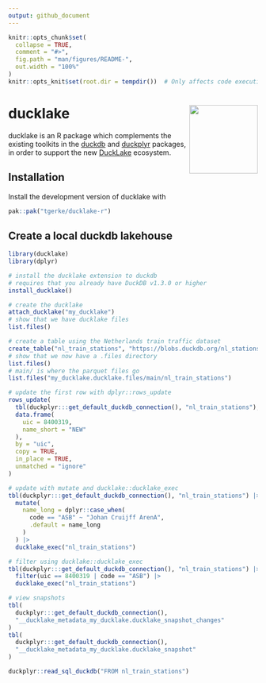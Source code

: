 ```yaml
---
output: github_document
---
```


<!-- README.md is generated from README.Rmd. Please edit that file -->

```r
knitr::opts_chunk$set(
  collapse = TRUE,
  comment = "#>",
  fig.path = "man/figures/README-",
  out.width = "100%"
)
knitr::opts_knit$set(root.dir = tempdir())  # Only affects code execution, not output
```

# ducklake <a href="https://github.com/tgerke/ducklake-r"><img src="man/figures/ducklake-hex.jpg" align="right" height="138" /></a>

ducklake is an R package which complements the existing toolkits in the [duckdb](https://r.duckdb.org/index.html) and [duckplyr](https://duckplyr.tidyverse.org/index.html) packages, in order to support the new [DuckLake](https://ducklake.select/docs/stable/duckdb/introduction.html) ecosystem.

## Installation

Install the development version of ducklake with

``` r
pak::pak("tgerke/ducklake-r")
```

## Create a local duckdb lakehouse

```r
library(ducklake)
library(dplyr)

# install the ducklake extension to duckdb 
# requires that you already have DuckDB v1.3.0 or higher
install_ducklake()

# create the ducklake
attach_ducklake("my_ducklake")
# show that we have ducklake files
list.files()

# create a table using the Netherlands train traffic dataset 
create_table("nl_train_stations", "https://blobs.duckdb.org/nl_stations.csv")
# show that we now have a .files directory
list.files()
# main/ is where the parquet files go
list.files("my_ducklake.ducklake.files/main/nl_train_stations")

# update the first row with dplyr::rows_update
rows_update(
  tbl(duckplyr:::get_default_duckdb_connection(), "nl_train_stations"),
  data.frame(
    uic = 8400319,
    name_short = "NEW"
  ),
  by = "uic",
  copy = TRUE,
  in_place = TRUE,
  unmatched = "ignore"
)

# update with mutate and ducklake::ducklake_exec
tbl(duckplyr:::get_default_duckdb_connection(), "nl_train_stations") |>
  mutate(
    name_long = dplyr::case_when(
      code == "ASB" ~ "Johan Cruijff ArenA",
      .default = name_long
    )
  ) |>
  ducklake_exec("nl_train_stations")

# filter using ducklake::ducklake_exec
tbl(duckplyr:::get_default_duckdb_connection(), "nl_train_stations") |>
  filter(uic == 8400319 | code == "ASB") |>
  ducklake_exec("nl_train_stations")

# view snapshots
tbl(
  duckplyr:::get_default_duckdb_connection(), 
  "__ducklake_metadata_my_ducklake.ducklake_snapshot_changes"
)
tbl(
  duckplyr:::get_default_duckdb_connection(), 
  "__ducklake_metadata_my_ducklake.ducklake_snapshot"
)

duckplyr::read_sql_duckdb("FROM nl_train_stations") 
```

